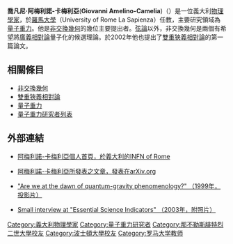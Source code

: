 '''喬凡尼·阿梅利諾-卡梅利亞'''('''Giovanni Amelino-Camelia''')（{{bd|1965年|12月14日}}）是一位義大利[[物理學家|物理學家]]，於[[羅馬大學|羅馬大學]]（University of Rome La Sapienza）任教，主要研究領域為[[量子重力|量子重力]]。他是[[非交換幾何|非交換幾何]]的幾位主要提出者。[[弦論|弦論]]以外，非交換幾何是兩個有希望將[[廣義相對論|廣義相對論]]量子化的候選理論。於2002年他也提出了[[雙重狹義相對論|雙重狹義相對論]]的第一篇論文。

== 相關條目 ==
* [[非交換幾何|非交換幾何]]
* [[雙重狹義相對論|雙重狹義相對論]]
* [[量子重力|量子重力]]
* [[量子重力研究者列表|量子重力研究者列表]]

== 外部連結 ==
* {{en}}[https://web.archive.org/web/20090419172048/http://www.roma1.infn.it/~amelino/ 阿梅利諾-卡梅利亞個人首頁，於義大利的INFN of Rome]
* {{en}}[http://www.arxiv.org/find/all/1/au:+amelino_camelia_giovanni/0/1/0/all/0/1?skip=0 阿梅利諾-卡梅利亞所發表之文章，發表在arXiv.org]
* {{en}}[http://gravity.psu.edu/online/Html/Seminars/Fall1999/Amelino-Camelia/Slides/s01.html "Are we at the dawn of quantum-gravity phenomenology?" （1999年，投影片）]{{Wayback|url=http://gravity.psu.edu/online/Html/Seminars/Fall1999/Amelino-Camelia/Slides/s01.html |date=20171028084152 }}
* {{en}}[https://web.archive.org/web/20070506031214/http://www.esi-topics.com/fmf/2003/september03-GiovanniAmelino-Camelia.html Small interview at "Essential Science Indicators" （2003年，附照片）]

{{Physicist-stub}}

{{Authority control}}
{{DEFAULTSORT:Amelino-Camelia, Giovanni}}
[[Category:義大利物理學家|Category:義大利物理學家]]
[[Category:量子重力研究者|Category:量子重力研究者]]
[[Category:那不勒斯腓特烈二世大學校友|Category:那不勒斯腓特烈二世大學校友]]
[[Category:波士頓大學校友|Category:波士頓大學校友]]
[[Category:罗马大学教师|Category:罗马大学教师]]